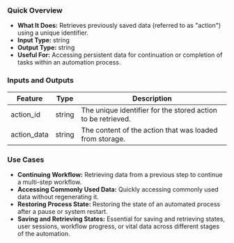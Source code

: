 ### Quick Overview

- **What It Does:** Retrieves previously saved data (referred to as "action") using a unique identifier.
- **Input Type:** string
- **Output Type:** string
- **Useful For:** Accessing persistent data for continuation or completion of tasks within an automation process.

### Inputs and Outputs

| Feature     | Type   | Description                                                  |
| ----------- | ------ | ------------------------------------------------------------ |
| action_id   | string | The unique identifier for the stored action to be retrieved. |
| action_data | string | The content of the action that was loaded from storage.      |

### Use Cases

- **Continuing Workflow:** Retrieving data from a previous step to continue a multi-step workflow.
- **Accessing Commonly Used Data:** Quickly accessing commonly used data without regenerating it.
- **Restoring Process State:** Restoring the state of an automated process after a pause or system restart.
- **Saving and Retrieving States:** Essential for saving and retrieving states, user sessions, workflow progress, or vital data across different stages of the automation.
